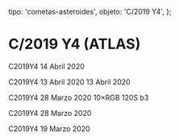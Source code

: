 
  tipo: 'cometas-asteroides',
  objeto: 'C/2019 Y4',
};

# C/2019 Y4 (ATLAS)

<Imagen
  src="registro/c2019-y4_20200414_7_c2019y4_20200414_i88jpg.jpg"
  fecha="20200414"
/>

<Imagen
  src="registro/c2019-y4_20200414_6_c2019y4_20200414._i88.jpg"
  fecha="20200414"
/>

<Imagen
  src="registro/c2019-y4_20200414_5_2019y4_20200414._i88.jpg"
  fecha="20200414"
/>

C2019Y4 14 Abril 2020

<Imagen
  src="registro/c2019-y4_20200413_4_2019y4_20200413i_88.jpg"
  fecha="20200413"
/>

C2019Y4 13 Abril 2020 13 Abril 2020

<Imagen
  src="registro/c2019-y4_20200328_3_c2019-y4-atlascolor_20200328_i88.jpg"
  fecha="20200328"
/>

C2019Y4 28 Marzo 2020 10×RGB 120S b3

<Imagen
  src="registro/c2019-y4_20200328_2_c2019-y4-atlas_20200328_i88.jpg"
  fecha="20200328"
/>

C2019Y4 28 Marzo 2020

<Imagen
  src="registro/c2019-y4_20200319_1_2019y4_20190319_i88-1.jpg"
  fecha="20200319"
/>

C2019Y4 19 Marzo 2020